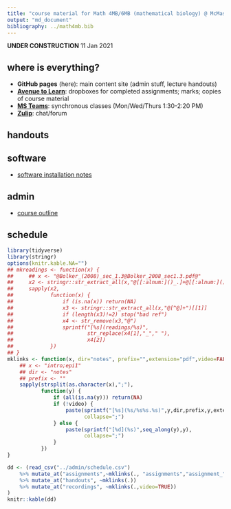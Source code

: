 ```yaml
---
title: "course material for Math 4MB/6MB (mathematical biology) @ McMaster University"
output: "md_document"
bibliography: ../math4mb.bib
---
```


**UNDER CONSTRUCTION** 11 Jan 2021

## where is everything?

- **GitHub pages** (here): main content site (admin stuff, lecture handouts)
- [**Avenue to Learn**]("https://avenue.cllmcmaster.ca/d2l/home/375748"): dropboxes for completed assignments; marks; copies of course material
- [**MS Teams**](https://teams.microsoft.com/l/channel/19%3ab78dff12b6774967ba803b12f8bf97cc%40thread.tacv2/General?groupId=265918a5-0ac6-41d8-95c9-b0b1563f87f5&amp;tenantId=44376307-b429-42ad-8c25-28cd496f4772): synchronous classes (Mon/Wed/Thurs 1:30-2:20 PM)
- [**Zulip**](https://math4mb.zulipchat.com/#): chat/forum

## handouts

## software

- [software installation notes](./admin/software.html)

## admin

* [course outline](./admin/4mbinfo.pdf)

## schedule

```r
library(tidyverse)
library(stringr)
options(knitr.kable.NA="")
## mkreadings <- function(x) {
##     ## x <- "@Bolker_(2008)_sec_1.3@Bolker_2008_sec1.3.pdf@"
##     x2 <- stringr::str_extract_all(x,"@[[:alnum:]()_.]+@[[:alnum:]()_.]+@")
##     sapply(x2,
##            function(x) {
##                if (is.na(x)) return(NA)
##                x3 <- stringr::str_extract_all(x,"@[^@]+")[[1]]
##                if (length(x3)!=2) stop("bad ref")
##                x4 <- str_remove(x3,"@")
##                sprintf("[%s](readings/%s)",
##                        str_replace(x4[1],"_"," "),
##                        x4[2])
##            })
## }
mklinks <- function(x, dir="notes", prefix="",extension="pdf",video=FALSE) {
    ## x <- "intro;epi1"
    ## dir <- "notes"
    ## prefix <- ""
    sapply(strsplit(as.character(x),";"),
           function(y) {
               if (all(is.na(y))) return(NA)
               if (!video) {
                   paste(sprintf("[%s](%s/%s%s.%s)",y,dir,prefix,y,extension),
                         collapse=";")
               } else {
                   paste(sprintf("[%d](%s)",seq_along(y),y),
                         collapse=";")
               }
           })
}

dd <- (read_csv("../admin/schedule.csv")
    %>% mutate_at("assignments",~mklinks(., "assignments","assignment_","html"))
    %>% mutate_at("handouts", ~mklinks(.))
    %>% mutate_at("recordings", ~mklinks(.,video=TRUE))
)
knitr::kable(dd)
```

